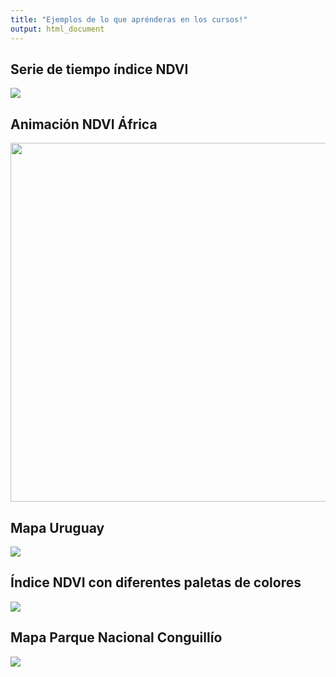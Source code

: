 ```yaml
---
title: "Ejemplos de lo que aprénderas en los cursos!"
output: html_document
---
```


## **Serie de tiempo índice NDVI**

![](images/mapita-01.png)

## **Animación NDVI África**

![](images/modis-ndvi-time-series-animation.gif){width="574"}

## **Mapa Uruguay**

![](images/mapa_uruguay.png)

## **Índice NDVI con diferentes paletas de colores**

![](images/map_colors.png)

## **Mapa Parque Nacional Conguillío**

![](images/mapa_final.png)
